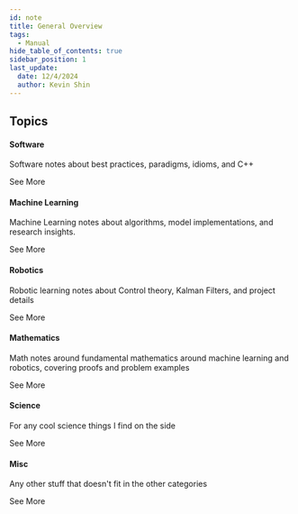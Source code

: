 ```yaml
---
id: note
title: General Overview
tags:
  - Manual
hide_table_of_contents: true
sidebar_position: 1
last_update:
  date: 12/4/2024
  author: Kevin Shin
---
```



<div className="gallery">
  <div className="sub-heading">
    <h2>Topics</h2>
  </div>
  <div className="overview-card">
    <div className="overview-card-header">
      <Software/>
      <h4>Software</h4>
    </div>
    <p>Software notes about best practices, paradigms, idioms, and C++</p>
    <Link to="/docs/Software">
      See More <ArrowRight className="arrow" />
    </Link>
  </div>
  <div className="overview-card">
    <div className="overview-card-header">
      <SVM/>
      <h4>Machine Learning</h4>
    </div>
    <p>Machine Learning notes about algorithms, model implementations, and research insights.</p>
    <Link to="/docs/Machine-Learning">
      See More <ArrowRight className="arrow" />
    </Link>
  </div>
  <div className="overview-card">
    <div className="overview-card-header">
      <Robot/>
      <h4>Robotics</h4>
    </div>
    <p>Robotic learning notes about Control theory, Kalman Filters, and project details</p>
    <Link to="/docs/Robotics">
      See More <ArrowRight className="arrow" />
    </Link>
  </div>
  <div className="overview-card">
    <div className="overview-card-header">
      <Math/>
      <h4>Mathematics</h4>
    </div>
    <p>Math notes around fundamental mathematics around machine learning and robotics, covering proofs and problem examples</p>
    <Link to="/docs/Mathematics">
      See More <ArrowRight className="arrow" />
    </Link>
  </div>
  <div className="overview-card">
    <div className="overview-card-header">
      <Science/>
      <h4>Science</h4>
    </div>
    <p>For any cool science things I find on the side</p>
    <Link to="/docs/Science">
      See More <ArrowRight className="arrow" />
    </Link>
  </div>
  <div className="overview-card">
    <div className="overview-card-header">
      <Misc/>
      <h4>Misc</h4>
    </div>
    <p>Any other stuff that doesn't fit in the other categories</p>
    <Link to="/docs/Misc">
      See More <ArrowRight className="arrow" />
    </Link>
  </div>
</div>
<br />
<br />